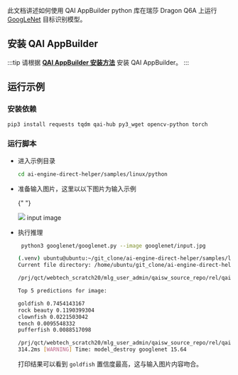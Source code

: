 此文档讲述如何使用 QAI AppBuilder python 库在瑞莎 Dragon Q6A 上运行 [GoogLeNet](https://aihub.qualcomm.com/models/googlenet?domain=Computer+Vision&useCase=Image+Classification&chipsets=qualcomm-qcs6490-proxy)
目标识别模型。

## 安装 QAI AppBuilder

:::tip
请根据 [**QAI AppBuilder 安装方法**](qai-appbuilder) 安装 QAI AppBuilder。
:::

## 运行示例

### 安装依赖

<NewCodeBlock tip="Device" type="device">

```bash
pip3 install requests tqdm qai-hub py3_wget opencv-python torch
```

</NewCodeBlock>

### 运行脚本

- 进入示例目录

   <NewCodeBlock tip="Device" type="device">

  ```bash
  cd ai-engine-direct-helper/samples/linux/python
  ```

    </NewCodeBlock>

- 准备输入图片，这里以以下图片为输入示例

  {" "}

  <div style={{ textAlign: "center" }}>
    <img src="/img/dragon/q6a/test_image.webp" style={{ width: "65%" }} />
    input image
  </div>

- 执行推理

    <NewCodeBlock tip="Device" type="device">

  ```bash
   python3 googlenet/googlenet.py --image googlenet/input.jpg
  ```

    </NewCodeBlock>

  ```bash
  (.venv) ubuntu@ubuntu:~/git_clone/ai-engine-direct-helper/samples/linux/python$ python3 googlenet/googlenet.py --image googlenet/input.jpg
  Current file directory: /home/ubuntu/git_clone/ai-engine-direct-helper/samples/linux/python/googlenet

  /prj/qct/webtech_scratch20/mlg_user_admin/qaisw_source_repo/rel/qairt-2.37.1/point_release/SNPE_SRC/avante-tools/prebuilt/dsp/hexagon-sdk-5.4.0/ipc/fastrpc/rpcmem/src/rpcmem_android.c:38:dummy call to rpcmem_init, rpcmem APIs will be used from libxdsprpc

  Top 5 predictions for image:

  goldfish 0.7454143167
  rock beauty 0.1190399304
  clownfish 0.0221503042
  tench 0.0095548332
  pufferfish 0.0088517098

  /prj/qct/webtech_scratch20/mlg_user_admin/qaisw_source_repo/rel/qairt-2.37.1/point_release/SNPE_SRC/avante-tools/prebuilt/dsp/hexagon-sdk-5.4.0/ipc/fastrpc/rpcmem/src/rpcmem_android.c:42:dummy call to rpcmem_deinit, rpcmem APIs will be used from libxdsprpc
  314.2ms [WARNING] Time: model_destroy googlenet 15.64
  ```

  打印结果可以看到 `goldfish` 置信度最高，这与输入图片内容吻合。
